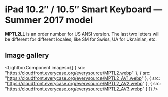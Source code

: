 
# iPad 10.2″ / 10.5″ Smart Keyboard — Summer 2017 model

<Callout type='info' emoji='👉🏻'>**MPTL2LL** is an order number for US ANSI version. The last two letters will be different for different locales; like SM for Swiss, UA for Ukrainian, etc.</Callout>

## Image gallery

<LightboxComponent
    images={[
      {
        src: "https://cloudfront.everycase.org/everysource/MPTL2.webp"
      },
      {
        src: "https://cloudfront.everycase.org/everysource/MPTL2_AV1.webp"
      },
      {
        src: "https://cloudfront.everycase.org/everysource/MPTL2_AV2.webp"
      },
      {
        src: "https://cloudfront.everycase.org/everysource/MPTL2_AV3.webp"
      }
    ]}
  />
